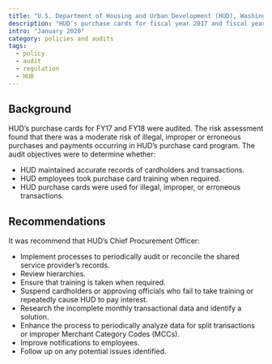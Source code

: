 ```yaml
---
title: "U.S. Department of Housing and Urban Development (HUD), Washington, DC - Government Purchase Cards"
description: "HUD’s purchase cards for fiscal year 2017 and fiscal year 2018 were audited."
intro: "January 2020"
category: policies and audits
tags:
  - policy
  - audit
  - regulation
  - HUD
---
```



<LinkButton link="files/audits/2020-hud-purchase.pdf" text="View Full Audit" />

## Background

HUD’s purchase cards for FY17 and FY18 were audited. The risk assessment found that there was a moderate risk of illegal, improper or erroneous purchases and payments occurring in HUD’s purchase card program. The audit objectives were to determine whether:

- HUD maintained accurate records of cardholders and transactions.
- HUD employees took purchase card training when required.
- HUD purchase cards were used for illegal, improper, or erroneous transactions.

## Recommendations

It was recommend that HUD’s Chief Procurement Officer:

- Implement processes to periodically audit or reconcile the shared service provider’s records.
- Review hierarchies.
- Ensure that training is taken when required.
- Suspend cardholders or approving officials who fail to take training or repeatedly cause HUD to pay interest.
- Research the incomplete monthly transactional data and identify a solution.
- Enhance the process to periodically analyze data for split transactions or improper Merchant Category Codes (MCCs).
- Improve notifications to employees.
- Follow up on any potential issues identified.
